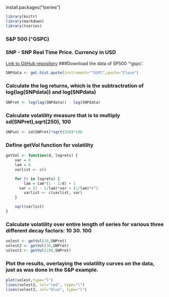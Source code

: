 install.packages("tseries")
```r
library(knitr)
library(markdown)
library(tseries)
```

### S&P 500 (^GSPC)
###    SNP - SNP Real Time Price. Currency in USD
[Link to GitHub repository](https://github.com/ctmccann/SNP500)
###Download the data of SP500 '^gspc'.

```r
SNPdata <- get.hist.quote(instrument="^GSPC",quote="Close")
```
### Calculate the log returns, which is the subtractration of log(lag(SNPdata)) and log(SNPdata)
```r
SNPret <- log(lag(SNPdata)) - log(SNPdata)
```
### Calculate volatility measure that is to multiply sd(SNPret),sqrt(250), 100
```r
SNPvol <- sd(SNPret)*sqrt(250)*100
```

### Define getVol function for volatility
```r
getVol <- function(d, logrets) {
	var = 0
	lam = 0
	varlist <- c()

	for (r in logrets) {
		lam = lam*(1 - 1/d) + 1
	  var = (1 - 1/lam)*var + (1/lam)*r^2
		varlist <- c(varlist, var)
	}

	sqrt(varlist)
}
```

### Calculate volatility over entire length of series for various three different decay factors: 10 30. 100


```r
volest <- getVol(10,SNPret)
volest2 <- getVol(30,SNPret)
volest3 <- getVol(100,SNPret)
```

### Plot the results, overlaying the volatility curves on the data, just as was done in the S&P example.
```r
plot(volest,type="l")
lines(volest2, col="red", type="l")
lines(volest3, col="blue", type="l")
```
